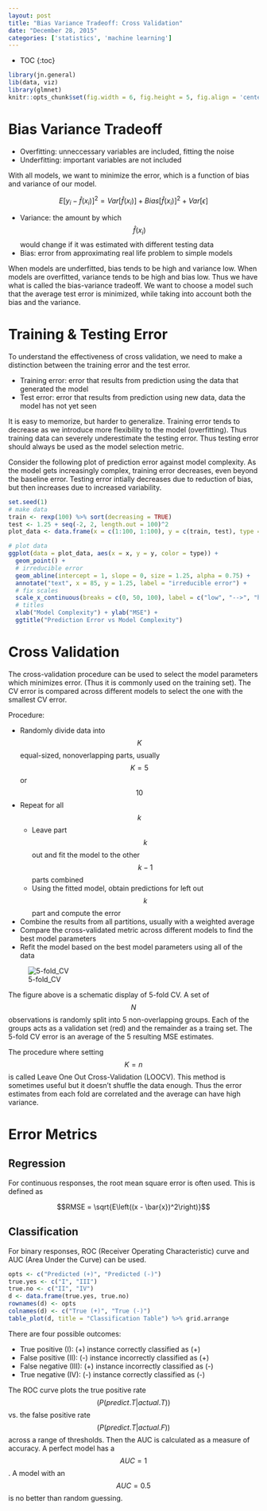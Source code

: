 ```yaml
---
layout: post
title: "Bias Variance Tradeoff: Cross Validation"
date: "December 28, 2015"
categories: ['statistics', 'machine learning']
---
```


* TOC
{:toc}

```r
library(jn.general)
lib(data, viz)
library(glmnet)
knitr::opts_chunk$set(fig.width = 6, fig.height = 5, fig.align = 'center')
```

# Bias Variance Tradeoff

* Overfitting: unneccessary variables are included, fitting the noise
* Underfitting: important variables are not included

With all models, we want to minimize the error, which is a function of bias and variance of our model.

$$ E[y_i - \hat{f}(x_i)]^2 = Var[\hat{f}(x_i)] + Bias[\hat{f}(x_i)]^2 + Var[\epsilon] $$

* Variance: the amount by which $$\hat{f}(x_i)$$ would change if it was estimated with different testing data
* Bias: error from approximating real life problem to simple models

When models are underfitted, bias tends to be high and variance low. When models are overfitted, variance tends to be high and bias low. Thus we have what is called the bias-variance tradeoff. We want to choose a model such that the average test error is minimized, while taking into account both the bias and the variance.

# Training & Testing Error
To understand the effectiveness of cross validation, we need to make a distinction between the training error and the test error.

* Training error: error that results from prediction using the data that generated the model 
* Test error: error that results from prediction using new data, data the model has not yet seen

It is easy to memorize, but harder to generalize. Training error tends to decrease as we introduce more flexibility to the model (overfitting). Thus training data can severely underestimate the testing error. Thus testing error should always be used as the model selection metric.

Consider the following plot of prediction error against model complexity. As the model gets increasingly complex, training error decreases, even beyond the baseline error. Testing error intially decreases due to reduction of bias, but then increases due to increased variability.
```r
set.seed(1)
# make data
train <- rexp(100) %>% sort(decreasing = TRUE)
test <- 1.25 + seq(-2, 2, length.out = 100)^2
plot_data <- data.frame(x = c(1:100, 1:100), y = c(train, test), type = rep(c("train", "test"), each = 100))

# plot data
ggplot(data = plot_data, aes(x = x, y = y, color = type)) + 
  geom_point() + 
  # irreducible error 
  geom_abline(intercept = 1, slope = 0, size = 1.25, alpha = 0.75) + 
  annotate("text", x = 85, y = 1.25, label = "irreducible error") + 
  # fix scales
  scale_x_continuous(breaks = c(0, 50, 100), label = c("low", "-->", "high")) +
  # titles
  xlab("Model Complexity") + ylab("MSE") +
  ggtitle("Prediction Error vs Model Complexity")
```

# Cross Validation
The cross-validation procedure can be used to select the model parameters which minimizes error. (Thus it is commonly used on the training set). The CV error is compared across different models to select the one with the smallest CV error. 

Procedure:

* Randomly divide data into $$K$$ equal-sized, nonoverlapping parts, usually $$K = 5$$ or $$10$$
* Repeat for all $$k$$
  * Leave part $$k$$ out and fit the model to the other $$k - 1$$ parts combined
  * Using the fitted model, obtain predictions for left out $$k$$ part and compute the error
* Combine the results from all partitions, usually with a weighted average
* Compare the cross-validated metric across different models to find the best model parameters
* Refit the model based on the best model parameters using all of the data


![5-fold_CV](http://jnguyen92.github.io/nhuyhoa/figure/images/cross_validation.png)

The figure above is a schematic display of 5-fold CV. A set of $$N$$ observations is randomly split into 5 non-overlapping groups. Each of the groups acts as a validation set (red) and the remainder as a traing set. The 5-fold CV error is an average of the 5 resulting MSE estimates.

The procedure where setting $$K = n$$ is called Leave One Out Cross-Validation (LOOCV). This method is sometimes useful but it doesn't shuffle the data enough. Thus the error estimates from each fold are correlated and the average can have high variance.

# Error Metrics

## Regression
For continuous responses, the root mean square error is often used. This is defined as

$$RMSE = \sqrt{E\left((x - \bar{x})^2\right)}$$

## Classification
For binary responses, ROC (Receiver Operating Characteristic) curve and AUC (Area Under the Curve) can be used. 

```r
opts <- c("Predicted (+)", "Predicted (-)")
true.yes <- c("I", "III")
true.no <- c("II", "IV")
d <- data.frame(true.yes, true.no)
rownames(d) <- opts
colnames(d) <- c("True (+)", "True (-)")
table_plot(d, title = "Classification Table") %>% grid.arrange
```

There are four possible outcomes:

* True positive (I): (+) instance correctly classified as (+)
* False positive (II): (-) instance incorrectly classified as (+)
* False negative (III): (+) instance incorrectly classified as (-)
* True negative (IV): (-) instance correctly classified as (-)

The ROC curve plots the true positive rate $$\left( P(predict.T \vert actual.T) \right)$$ vs. the false positive rate $$\left( P(predict.T \vert actual.F) \right)$$ across a range of thresholds. Then the AUC is calculated as a measure of accuracy. A perfect model has a $$AUC = 1$$. A model with an $$AUC = 0.5$$ is no better than random guessing.
